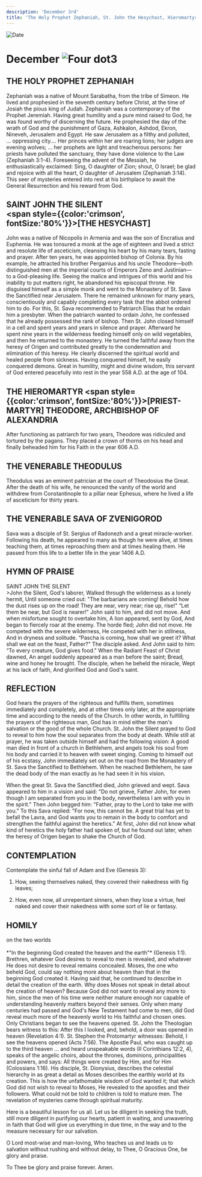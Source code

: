 ```yaml
---
description: 'December 3rd'
title: 'The Holy Prophet Zephaniah, St. John the Hesychast, Hieromartyr Theodore, Venerable Theodulus, Venerable Sava of Zvenigorod'
---
```


<CustomPaginator />
<RunningHead />

<Image src="/title-imprint.png" height={68} width={50} alt="Date" className="title-imprint"/>

# <div id="date">December <Image className="four-dot" src="/four-dot.png" height={15} width={15} alt="Four dot" />3</div>

## THE HOLY PROPHET ZEPHANIAH

Zephaniah was a native of Mount Sarabatha, from the tribe of Simeon. He lived and prophesied in the seventh century before Christ, at the time of Josiah the pious king of Judah. Zephaniah was a contemporary of the Prophet Jeremiah. Having great humility and a pure mind raised to God, he was found worthy of discerning the future. He prophesied the day of the wrath of God and the punishment of Gaza, Ashkalon, Ashdod, Ekron, Nineveh, Jerusalem and Egypt. He saw Jerusalem as a filthy and polluted, … oppressing city…. Her princes within her are roaring lions; her judges are evening wolves; … her prophets are light and treacherous persons: her priests have polluted the sanctuary, they have done violence to the Law (Zephaniah 3:1-4). Foreseeing the advent of the Messiah, he enthusiastically exclaimed: Sing, O daughter of Zion; shout, O Israel; be glad and rejoice with all the heart, O daughter of Jerusalem (Zephaniah 3:14). This seer of mysteries entered into rest at his birthplace to await the General Resurrection and his reward from God.

## SAINT JOHN THE SILENT <br /><span style={{color:'crimson', fontSize:'80%'}}>[THE HESYCHAST]</span>

John was a native of Nicopolis in Armenia and was the son of Encratius and Euphemia. He was tonsured a monk at the age of eighteen and lived a strict and resolute life of asceticism, cleansing his heart by his many tears, fasting and prayer. After ten years, he was appointed bishop of Colonia. By his example, he attracted his brother Pergamius and his uncle Theodore—both distinguished men at the imperial courts of Emperors Zeno and Justinian—to a God-pleasing life. Seeing the malice and intrigues of this world and his inability to put matters right, he abandoned his episcopal throne. He disguised himself as a simple monk and went to the Monastery of St. Sava the Sanctified near Jerusalem. There he remained unknown for many years, conscientiously and capably completing every task that the abbot ordered him to do. For this, St. Sava recommended to Patriarch Elias that he ordain him a presbyter. When the patriarch wanted to ordain John, he confessed that he already possessed the rank of bishop. Then St. John closed himself in a cell and spent years and years in silence and prayer. Afterward he spent nine years in the wilderness feeding himself only on wild vegetables, and then he returned to the monastery. He turned the faithful away from the heresy of Origen and contributed greatly to the condemnation and elimination of this heresy. He clearly discerned the spiritual world and healed people from sickness. Having conquered himself, he easily conquered demons. Great in humility, might and divine wisdom, this servant of God entered peacefully into rest in the year 558 A.D. at the age of 104.

## THE HIEROMARTYR <span style={{color:'crimson', fontSize:'80%'}}>[PRIEST-MARTYR]</span> THEODORE, ARCHBISHOP OF ALEXANDRIA

After functioning as patriarch for two years, Theodore was ridiculed and tortured by the pagans. They placed a crown of thorns on his head and finally beheaded him for his Faith in the year 606 A.D.

## THE VENERABLE THEODULUS

Theodulus was an eminent patrician at the court of Theodosius the Great. After the death of his wife, he renounced the vanity of the world and withdrew from Constantinople to a pillar near Ephesus, where he lived a life of asceticism for thirty years.

## THE VENERABLE SAVA OF ZVENIGOROD

Sava was a disciple of St. Sergius of Radonezh and a great miracle-worker. Following his death, he appeared to many as though he were alive, at times teaching them, at times reproaching them and at times healing them. He passed from this life to a better life in the year 1406 A.D.


## HYMN OF PRAISE
<div style={{textAlign:'center', color:'crimson', fontWeight:'bold'}}>
SAINT JOHN THE SILENT
</div>
>John the Silent, God's laborer,  
Walked through the wilderness as a lonely hermit,  
Until someone cried out: "The barbarians are coming!  
Behold how the dust rises up on the road!  
They are near, very near; rise up, rise!"  
“Let them be near, but God is nearer!"  
John said to him, and did not move.  
And when misfortune sought to overtake him,  
A lion appeared, sent by God,  
And began to fiercely roar at the enemy.  
The horde fled; John did not move.  
He competed with the severe wilderness,  
He competed with her in stillness,  
And in dryness and solitude.  
“Pascha is coming, how shall we greet it?  
What shall we eat on the feast, Father?"  
The disciple asked. And John said to him:  
“To every creature, God gives food."  
When the Radiant Feast of Christ dawned,  
An angel suddenly appeared as a man before the saint;  
Bread, wine and honey he brought.  
The disciple, when he beheld the miracle,  
Wept at his lack of faith,  
And glorified God and God's saint.  


## REFLECTION

God hears the prayers of the righteous and fulfills them, sometimes immediately and completely, and at other times only later, at the appropriate time and according to the needs of the Church. In other words, in fulfilling the prayers of the righteous man, God has in mind either the man's salvation or the good of the whole Church. St. John the Silent prayed to God to reveal to him how the soul separates from the body at death. While still at prayer, he was taken outside himself and had the following vision: A good man died in front of a church in Bethlehem, and angels took his soul from his body and carried it to heaven with sweet singing. Coming to himself out of his ecstasy, John immediately set out on the road from the Monastery of St. Sava the Sanctified to Bethlehem. When he reached Bethlehem, he saw the dead body of the man exactly as he had seen it in his vision.

When the great St. Sava the Sanctified died, John grieved and wept. Sava appeared to him in a vision and said: "Do not grieve, Father John, for even though I am separated from you in the body, nevertheless I am with you in the spirit." Then John begged him: "Father, pray to the Lord to take me with you." To this Sava replied: "For now, this cannot be. A great trial has yet to befall the Lavra, and God wants you to remain in the body to comfort and strengthen the faithful against the heretics." At first, John did not know what kind of heretics the holy father had spoken of, but he found out later, when the heresy of Origen began to shake the Church of God.


## CONTEMPLATION

Contemplate the sinful fall of Adam and Eve (Genesis 3):

1. How, seeing themselves naked, they covered their nakedness with fig leaves;

2. How, even now, all unrepentant sinners, when they lose a virtue, feel naked and cover their nakedness with some sort of lie or fantasy.


## HOMILY
<div style={{textAlign:'center', color:'crimson', fontWeight:'bold'}}>
on the two worlds
</div>
<br />
<div style={{textAlign:'right'}}>
*"In the beginning God created the heaven and the earth"* (Genesis 1:1).
</div>
Brethren, whatever God desires to reveal to men is revealed, and whatever He does not desire to reveal remains concealed. Moses, the one who beheld God, could say nothing more about heaven than that in the beginning God created it. Having said that, he continued to describe in detail the creation of the earth. Why does Moses not speak in detail about the creation of heaven? Because God did not want to reveal any more to him, since the men of his time were neither mature enough nor capable of understanding heavenly matters beyond their senses. Only when many centuries had passed and God's New Testament had come to men, did God reveal much more of the heavenly world to His faithful and chosen ones. Only Christians began to see the heavens opened. St. John the Theologian bears witness to this: After this I looked, and, behold, a door was opened in heaven (Revelation 4:1). St. Stephen the Protomartyr witnesses: Behold, I see the heavens opened (Acts 7:56). The Apostle Paul, who was caught up to the third heaven … and heard unspeakable words (II Corinthians 12:2, 4), speaks of the angelic choirs, about the thrones, dominions, principalities and powers, and says: All things were created by Him, and for Him (Colossians 1:16). His disciple, St. Dionysius, describes the celestial hierarchy in as great a detail as Moses describes the earthly world at its creation. This is how the unfathomable wisdom of God wanted it; that which God did not wish to reveal to Moses, He revealed to the apostles and their followers. What could not be told to children is told to mature men. The revelation of mysteries came through spiritual maturity.

Here is a beautiful lesson for us all. Let us be diligent in seeking the truth, still more diligent in purifying our hearts, patient in waiting, and unwavering in faith that God will give us everything in due time, in the way and to the measure necessary for our salvation. 

O Lord most-wise and man-loving, Who teaches us and leads us to salvation without rushing and without delay, to Thee, O Gracious One, be glory and praise.

To Thee be glory and praise forever. Amen.

